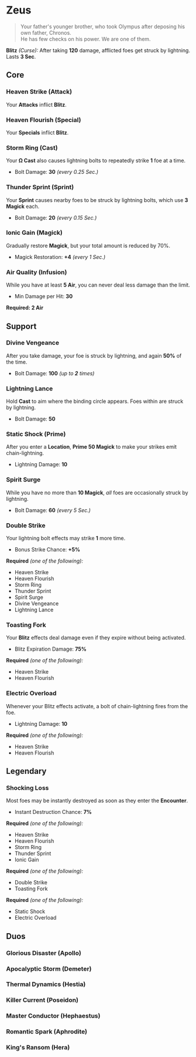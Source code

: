 
# Zeus

> Your father's younger brother, who took Olympus after deposing his own father, Chronos.\
> He has few checks on his power. We are one of them.

**Blitz** _(Curse):_ After taking **120** damage, afflicted foes get struck by lightning. Lasts **3 Sec**.

## Core

### Heaven Strike (Attack)

Your **Attacks** inflict **Blitz**.

### Heaven Flourish (Special)

Your **Specials** inflict **Blitz**.

### Storm Ring (Cast)

Your **Ω Cast** also causes lightning bolts to repeatedly strike **1** foe at a time.

- Bolt Damage: **30** _(every 0.25 Sec.)_

### Thunder Sprint (Sprint)

Your **Sprint** causes nearby foes to be struck by lightning bolts, which use **3 Magick** each.

- Bolt Damage: **20** _(every 0.15 Sec.)_

### Ionic Gain (Magick)

Gradually restore **Magick**, but your total amount is reduced by 70%.

- Magick Restoration: **+4** _(every 1 Sec.)_

### Air Quality (Infusion)

While you have at least **5 Air**, you can never deal less damage than the limit.

- Min Damage per Hit: **30**

**Required: 2 Air**

## Support

### Divine Vengeance

After you take damage, your foe is struck by lightning, and again **50%** of the time.

- Bolt Damage: **100** _(up to **2** times)_

### Lightning Lance

Hold **Cast** to aim where the binding circle appears. Foes within are struck by lightning.

- Bolt Damage: **50**

### Static Shock (Prime)

After you enter a **Location**, **Prime 50 Magick** to make your strikes emit chain-lightning.

- Lightning Damage: **10**

### Spirit Surge

While you have no more than **10 Magick**, _all_ foes are occasionally struck by lightning.

- Bolt Damage: **60** _(every 5 Sec.)_

### Double Strike

Your lightning bolt effects may strike **1** more time.

- Bonus Strike Chance: **+5%**

**Required** _(one of the following):_

- Heaven Strike
- Heaven Flourish
- Storm Ring
- Thunder Sprint
- Spirit Surge
- Divine Vengeance
- Lightning Lance

### Toasting Fork

Your **Blitz** effects deal damage even if they expire without being activated.

- Blitz Expiration Damage: **75%**

**Required** _(one of the following):_

- Heaven Strike
- Heaven Flourish

### Electric Overload

Whenever your Blitz effects activate, a bolt of chain-lightning fires from the foe.

- Lightning Damage: **10**

**Required** _(one of the following):_

- Heaven Strike
- Heaven Flourish

## Legendary

### Shocking Loss

Most foes may be instantly destroyed as soon as they enter the **Encounter**.

- Instant Destruction Chance: **7%**

**Required** _(one of the following):_

- Heaven Strike
- Heaven Flourish
- Storm Ring
- Thunder Sprint
- Ionic Gain

**Required** _(one of the following):_

- Double Strike
- Toasting Fork

**Required** _(one of the following):_

- Static Shock
- Electric Overload

## Duos

### Glorious Disaster (Apollo)

<GloriousDisaster />

### Apocalyptic Storm (Demeter)

<ApocalypticStorm />

### Thermal Dynamics (Hestia)

<ThermalDynamics />

### Killer Current (Poseidon)

<KillerCurrent />

### Master Conductor (Hephaestus)

<MasterConductor />

### Romantic Spark (Aphrodite)

<RomanticSpark />

### King's Ransom (Hera)

<KingsRansom />
